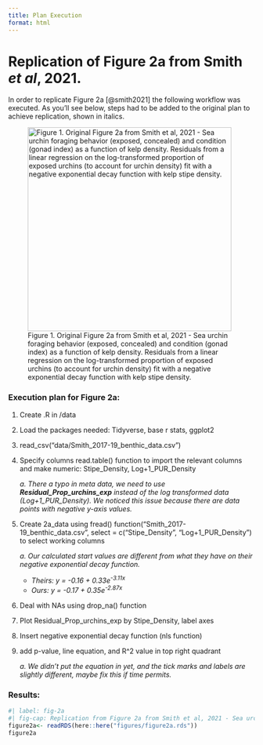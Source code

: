 ```yaml
---
title: Plan Execution
format: html
---
```


# Replication of Figure 2a from Smith *et al*, 2021.

In order to replicate Figure 2a [@smith2021] the following workflow was executed. As you'll see below, steps had to be added to the original plan to achieve replication, shown in italics.

![Figure 1. Original Figure 2a from Smith et al, 2021 - Sea urchin foraging behavior (exposed, concealed) and condition (gonad index) as a function of kelp density. Residuals from a linear regression on the log-transformed proportion of exposed urchins (to account for urchin density) fit with a negative exponential decay function with kelp stipe density.](images/ORIGINAL_figure2a.png){fig-align="center" width="416"}

### Execution plan for Figure 2a:

1.  Create .R in /data

2.  Load the packages needed: Tidyverse, base r stats, ggplot2

3.  read_csv("data/Smith_2017-19_benthic_data.csv")

4.  Specify columns read.table() function to import the relevant columns and make numeric: Stipe_Density, Log+1_PUR_Density

    *a. There a typo in meta data, we need to use **Residual_Prop_urchins_exp** instead of the log transformed data (Log+1_PUR_Density). We noticed this issue because there are data points with negative y-axis values.*

5.  Create 2a_data using fread() function("Smith_2017-19_benthic_data.csv", select = c("Stipe_Density", "Log+1_PUR_Density") to select working columns

    *a. Our calculated start values are different from what they have on their negative exponential decay function.*

    -   *Theirs: y = -0.16 + 0.33e^-3.11x^*
    -   *Ours: y = -0.17 + 0.35e^-2.87x^*

6.  Deal with NAs using drop_na() function

7.  Plot Residual_Prop_urchins_exp by Stipe_Density, label axes

8.  Insert negative exponential decay function (nls function)

9.  add p-value, line equation, and R\^2 value in top right quadrant

    *a. We didn't put the equation in yet, and the tick marks and labels are slightly different, maybe fix this if time permits.*

### Results:

```r
#| label: fig-2a
#| fig-cap: Replication from Figure 2a from Smith et al, 2021 - Sea urchin foraging behavior (exposed, concealed) and condition (gonad index) as a function of kelp density. Residuals from a linear regression on the log-transformed proportion of exposed urchins (to account for urchin density) fit with a negative exponential decay function with kelp stipe density.
figure2a<- readRDS(here::here("figures/figure2a.rds"))
figure2a
```
